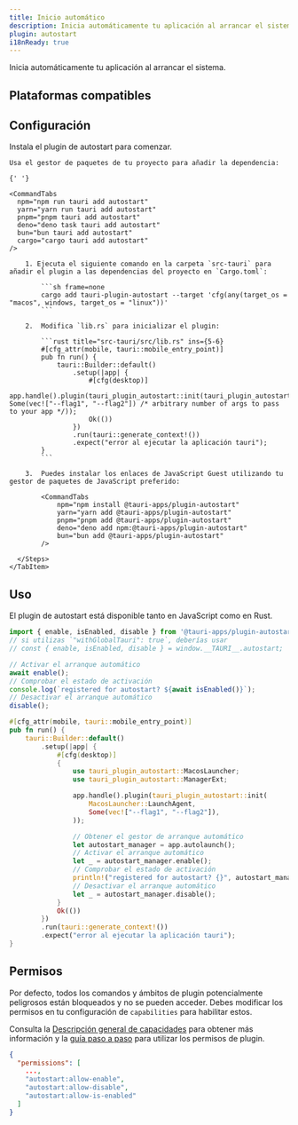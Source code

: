 ```yaml
---
title: Inicio automático
description: Inicia automáticamente tu aplicación al arrancar el sistema.
plugin: autostart
i18nReady: true
---
```




<PluginLinks plugin={frontmatter.plugin} />

Inicia automáticamente tu aplicación al arrancar el sistema.

## Plataformas compatibles

<Compatibility plugin={frontmatter.plugin} />

## Configuración

Instala el plugin de autostart para comenzar.

<Tabs>
  <TabItem label="Automático">

    Usa el gestor de paquetes de tu proyecto para añadir la dependencia:

    {' '}

    <CommandTabs
      npm="npm run tauri add autostart"
      yarn="yarn run tauri add autostart"
      pnpm="pnpm tauri add autostart"
      deno="deno task tauri add autostart"
      bun="bun tauri add autostart"
      cargo="cargo tauri add autostart"
    />

  </TabItem>
    <TabItem label="Manual">
      <Steps>

        1. Ejecuta el siguiente comando en la carpeta `src-tauri` para añadir el plugin a las dependencias del proyecto en `Cargo.toml`:

            ```sh frame=none
            cargo add tauri-plugin-autostart --target 'cfg(any(target_os = "macos", windows, target_os = "linux"))'
            ```

        2.  Modifica `lib.rs` para inicializar el plugin:

            ```rust title="src-tauri/src/lib.rs" ins={5-6}
            #[cfg_attr(mobile, tauri::mobile_entry_point)]
            pub fn run() {
                tauri::Builder::default()
                    .setup(|app| {
                        #[cfg(desktop)]
                        app.handle().plugin(tauri_plugin_autostart::init(tauri_plugin_autostart::MacosLauncher::LaunchAgent, Some(vec!["--flag1", "--flag2"]) /* arbitrary number of args to pass to your app */));
                        Ok(())
                    })
                    .run(tauri::generate_context!())
                    .expect("error al ejecutar la aplicación tauri");
            }
            ```

        3.  Puedes instalar los enlaces de JavaScript Guest utilizando tu gestor de paquetes de JavaScript preferido:

            <CommandTabs
                npm="npm install @tauri-apps/plugin-autostart"
                yarn="yarn add @tauri-apps/plugin-autostart"
                pnpm="pnpm add @tauri-apps/plugin-autostart"
                deno="deno add npm:@tauri-apps/plugin-autostart"
                bun="bun add @tauri-apps/plugin-autostart"
            />

      </Steps>
    </TabItem>

</Tabs>

## Uso

El plugin de autostart está disponible tanto en JavaScript como en Rust.

<Tabs syncKey="lang">
  <TabItem label="JavaScript">

```javascript
import { enable, isEnabled, disable } from '@tauri-apps/plugin-autostart';
// si utilizas `"withGlobalTauri": true`, deberías usar
// const { enable, isEnabled, disable } = window.__TAURI__.autostart;

// Activar el arranque automático
await enable();
// Comprobar el estado de activación
console.log(`registered for autostart? ${await isEnabled()}`);
// Desactivar el arranque automático
disable();
```

  </TabItem>
  <TabItem label="Rust">

```rust
#[cfg_attr(mobile, tauri::mobile_entry_point)]
pub fn run() {
    tauri::Builder::default()
        .setup(|app| {
            #[cfg(desktop)]
            {
                use tauri_plugin_autostart::MacosLauncher;
                use tauri_plugin_autostart::ManagerExt;

                app.handle().plugin(tauri_plugin_autostart::init(
                    MacosLauncher::LaunchAgent,
                    Some(vec!["--flag1", "--flag2"]),
                ));

                // Obtener el gestor de arranque automático
                let autostart_manager = app.autolaunch();
                // Activar el arranque automático
                let _ = autostart_manager.enable();
                // Comprobar el estado de activación
                println!("registered for autostart? {}", autostart_manager.is_enabled().unwrap());
                // Desactivar el arranque automático
                let _ = autostart_manager.disable();
            }
            Ok(())
        })
        .run(tauri::generate_context!())
        .expect("error al ejecutar la aplicación tauri");
}
```

  </TabItem>
</Tabs>

## Permisos

Por defecto, todos los comandos y ámbitos de plugin potencialmente peligrosos están bloqueados y no se pueden acceder. Debes modificar los permisos en tu configuración de `capabilities` para habilitar estos.

Consulta la [Descripción general de capacidades](/es/security/capabilities/) para obtener más información y la [guía paso a paso](/es/learn/security/using-plugin-permissions/) para utilizar los permisos de plugin.

```json title="src-tauri/capabilities/default.json"
{
  "permissions": [
    ...,
    "autostart:allow-enable",
    "autostart:allow-disable",
    "autostart:allow-is-enabled"
  ]
}
```

<PluginPermissions plugin={frontmatter.plugin} />
